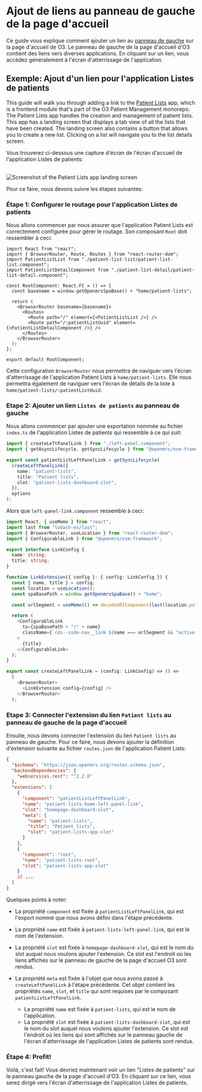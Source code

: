 
# Ajout de liens au panneau de gauche de la page d'accueil

Ce guide vous explique comment ajouter un lien au [panneau de gauche](https://zeroheight.com/23a080e38/p/796c6a-left-panel) sur la page d'accueil de O3. Le panneau de gauche de la page d'accueil d'O3 contient des liens vers diverses applications. En cliquant sur un lien, vous accédez généralement à l'écran d'atterrissage de l'application.

## Exemple: Ajout d'un lien pour l'application Listes de patients

This guide will walk you through adding a link to the [Patient Lists](https://github.com/openmrs/openmrs-esm-patient-management/tree/main/packages/esm-patient-list-app) app, which is a frontend module that's part of the O3 Patient Management monorepo. The Patient Lists app handles the creation and management of patient lists. This app has a landing screen that displays a tab view of all the lists that have been created. The landing screen also contains a button that allows you to create a new list. Clicking on a list will navigate you to the list details screen.

Vous trouverez ci-dessous une capture d'écran de l'écran d'accueil de l'application Listes de patients:

<br />
<Image
  src="/patient-lists-app.png"
  alt="Screenshot of the Patient Lists app landing screen"
  width={1000}
  height={1000}
/>
<br />

Pour ce faire, nous devons suivre les étapes suivantes:

<Steps>

### Étape 1: Configurer le routage pour l'application Listes de patients

Nous allons commencer par nous assurer que l'application Patient Lists est correctement configurée pour gérer le routage. Son composant `Root` doit ressembler à ceci:

```tsx
import React from "react";
import { BrowserRouter, Route, Routes } from "react-router-dom";
import PatientListList from "./patient-list-list/patient-list-list.component";
import PatientListDetailComponent from "./patient-list-detail/patient-list-detail.component";

const RootComponent: React.FC = () => {
  const basename = window.getOpenmrsSpaBase() + "home/patient-lists";

  return (
    <BrowserRouter basename={basename}>
      <Routes>
        <Route path="/" element={<PatientListList />} />
        <Route path="/:patientListUuid" element={<PatientListDetailComponent />} />
      </Routes>
    </BrowserRouter>
  );
};

export default RootComponent;
```

Cette configuration `BrowserRouter` nous permettra de naviguer vers l'écran d'atterrissage de l'application Patient Lists à `home/patient-lists`. Elle nous permettra également de naviguer vers l'écran de détails de la liste à `home/patient-lists/:patientListUuid`.

### Etape 2: Ajouter un lien `Listes de patients` au panneau de gauche

Nous allons commencer par ajouter une exportation nommée au fichier `index.ts` de l'application Listes de patients qui ressemble à ce qui suit:

```ts {5-14} filename="index.ts"
import { createLeftPanelLink } from "./left-panel.component";
import { getAsyncLifecycle, getSyncLifecycle } from "@openmrs/esm-framework";

export const patientListLeftPanelLink = getSyncLifecycle(
  createLeftPanelLink({
    name: "patient-lists",
    title: "Patient lists",
    slot: "patient-lists-dashboard-slot",
  }),
  options
);
```

Alors que `left-panel-link.component` ressemble à ceci:

```ts filename="left-panel-link.component.tsx"
import React, { useMemo } from "react";
import last from "lodash-es/last";
import { BrowserRouter, useLocation } from "react-router-dom";
import { ConfigurableLink } from "@openmrs/esm-framework";

export interface LinkConfig {
  name: string;
  title: string;
}

function LinkExtension({ config }: { config: LinkConfig }) {
  const { name, title } = config;
  const location = useLocation();
  const spaBasePath = window.getOpenmrsSpaBase() + "home";

  const urlSegment = useMemo(() => decodeURIComponent(last(location.pathname.split("/"))), [location.pathname]);

  return (
    <ConfigurableLink
      to={spaBasePath + "/" + name}
      className={`cds--side-nav__link ${name === urlSegment && "active-left-nav-link"}`}
    >
      {title}
    </ConfigurableLink>
  );
}

export const createLeftPanelLink = (config: LinkConfig) => () =>
  (
    <BrowserRouter>
      <LinkExtension config={config} />
    </BrowserRouter>
  );
```

### Etape 3: Connecter l'extension du lien `Patient lists` au panneau de gauche de la page d'accueil

Ensuite, nous devons connecter l'extension du lien `Patient lists` au panneau de gauche. Pour ce faire, nous devons ajouter la définition d'extension suivante au fichier `routes.json` de l'application Patient Lists:

```json
{
  "$schema": "https://json.openmrs.org/routes.schema.json",
  "backendDependencies": {
    "webservices.rest": "^2.2.0"
  },
  "extensions": [
    {
      "component": "patientListLeftPanelLink",
      "name": "patient-lists-home-left-panel-link",
      "slot": "homepage-dashboard-slot",
      "meta": {
        "name": "patient-lists",
        "title": "Patient lists",
        "slot": "patient-lists-app-slot"
      }
    },
    {
      "component": "root",
      "name": "patient-lists-root",
      "slot": "patient-lists-app-slot"
    }
    // ...
  ]
}
```

Quelques points à noter:

- La propriété `component` est fixée à `patientListLeftPanelLink`, qui est l'export nommé que nous avons défini dans l'étape précédente.
- La propriété `name` est fixée à `patient-lists-left-panel-link`, qui est le nom de l'extension.
- La propriété `slot` est fixée à `homepage-dashboard-slot`, qui est le nom du slot auquel nous voulons ajouter l'extension. Ce slot est l'endroit où les liens affichés sur le panneau de gauche de la page d'accueil O3 sont rendus.
- La propriété `meta` est fixée à l'objet que nous avons passé à `createLeftPanelLink` à l'étape précédente. Cet objet contient les propriétés `name`, `slot`, et `title` qui sont requises par le composant `patientListLeftPanelLink`.

  - La propriété `name` est fixée à `patient-lists`, qui est le nom de l'application.
  - La propriété `slot` est fixée à `patient-lists-dashboard-slot`, qui est le nom du slot auquel nous voulons ajouter l'extension. Ce slot est l'endroit où les liens qui sont affichés sur le panneau gauche de l'écran d'atterrissage de l'application Listes de patients sont rendus.

### Étape 4: Profit!

Voilà, c'est fait! Vous devriez maintenant voir un lien "Listes de patients" sur le panneau gauche de la page d'accueil d'O3. En cliquant sur ce lien, vous serez dirigé vers l'écran d'atterrissage de l'application Listes de patients.

</Steps>
